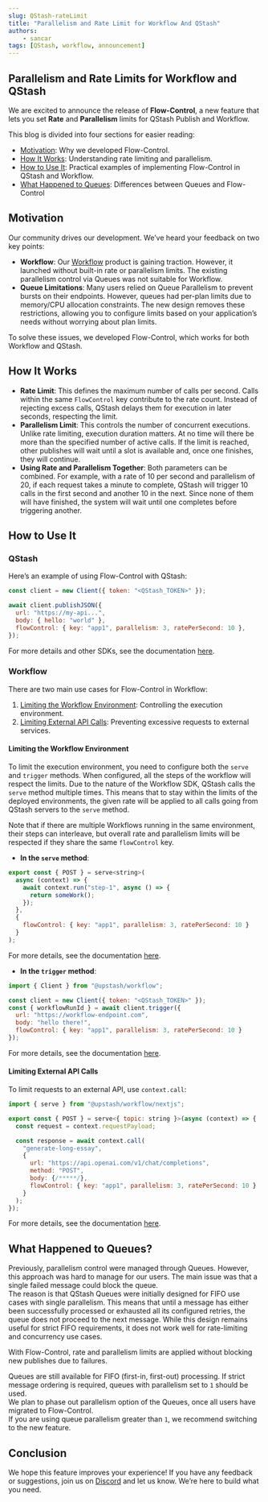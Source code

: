 ```yaml
---
slug: QStash-rateLimit
title: "Parallelism and Rate Limit for Workflow And QStash"
authors:
    - sancar
tags: [QStash, workflow, announcement]
---
```

## Parallelism and Rate Limits for Workflow and QStash  

We are excited to announce the release of **Flow-Control**, a new feature that lets you set **Rate** and **Parallelism** limits for QStash Publish and Workflow.  

This blog is divided into four sections for easier reading:  
- [Motivation](#motivation): Why we developed Flow-Control.  
- [How It Works](#how-it-works): Understanding rate limiting and parallelism.  
- [How to Use It](#how-to-use-it): Practical examples of implementing Flow-Control in QStash and Workflow.  
- [What Happened to Queues](#what-happened-to-queues): Differences between Queues and Flow-Control  

## Motivation  

Our community drives our development. We’ve heard your feedback on two key points:  

- **Workflow**: Our [Workflow](https://upstash.com/docs/workflow/getstarted) product is gaining traction. However, it launched without built-in rate or parallelism limits. The existing parallelism control via Queues was not suitable for Workflow.  
- **Queue Limitations**: Many users relied on Queue Parallelism to prevent bursts on their endpoints. However, queues had per-plan limits due to memory/CPU allocation constraints. The new design removes these restrictions, allowing you to configure limits based on your application’s needs without worrying about plan limits.  

To solve these issues, we developed Flow-Control, which works for both Workflow and QStash.  

## How It Works  

- **Rate Limit**: This defines the maximum number of calls per second. Calls within the same `FlowControl` key contribute to the rate count. Instead of rejecting excess calls, QStash delays them for execution in later seconds, respecting the limit.  
- **Parallelism Limit**: This controls the number of concurrent executions. Unlike rate limiting, execution duration matters. At no time will there be more than the specified number of active calls. If the limit is reached, other publishes will wait until a slot is available and, once one finishes, they will continue.
- **Using Rate and Parallelism Together**: Both parameters can be combined. For example, with a rate of 10 per second and parallelism of 20, if each request takes a minute to complete, QStash will trigger 10 calls in the first second and another 10 in the next. Since none of them will have finished, the system will wait until one completes before triggering another.  

## How to Use It  

### QStash  

Here’s an example of using Flow-Control with QStash:  

```js
const client = new Client({ token: "<QStash_TOKEN>" });

await client.publishJSON({
  url: "https://my-api...",
  body: { hello: "world" },
  flowControl: { key: "app1", parallelism: 3, ratePerSecond: 10 },
});
```

For more details and other SDKs, see the documentation [here](https://upstash.com/docs/qstash/features/flowcontrol).  

### Workflow  

There are two main use cases for Flow-Control in Workflow:  
1. [Limiting the Workflow Environment](#limiting-the-workflow-environment): Controlling the execution environment.  
2. [Limiting External API Calls](#limiting-external-api-calls): Preventing excessive requests to external services.  

#### Limiting the Workflow Environment  

To limit the execution environment, you need to configure both the `serve` and `trigger` methods. 
When configured, all the steps of the workflow will respect the limits.
Due to the nature of the Workflow SDK, QStash calls the `serve` method multiple times. This means that to stay within the limits 
of the deployed environments, the given rate will be applied to all calls going from QStash servers to the `serve` method.

Note that if there are multiple Workflows running in the same environment, their steps can interleave, but overall rate and parallelism limits will be respected 
if they share the same `flowControl` key.

- **In the `serve` method**:  

```js
export const { POST } = serve<string>(
  async (context) => {
    await context.run("step-1", async () => {
      return someWork();
    });
  },
  {
    flowControl: { key: "app1", parallelism: 3, ratePerSecond: 10 }
  }
);
```

For more details, see the documentation [here](https://upstash.com/docs/workflow/basics/serve#flowcontrol).

- **In the `trigger` method**:  

```js
import { Client } from "@upstash/workflow";

const client = new Client({ token: "<QStash_TOKEN>" });
const { workflowRunId } = await client.trigger({
  url: "https://workflow-endpoint.com",
  body: "hello there!",
  flowControl: { key: "app1", parallelism: 3, ratePerSecond: 10 }
});
```

For more details, see the documentation [here](https://upstash.com/docs/workflow/basics/client#trigger-workflow).  

#### Limiting External API Calls  

To limit requests to an external API, use `context.call`:  

```js 
import { serve } from "@upstash/workflow/nextjs";

export const { POST } = serve<{ topic: string }>(async (context) => {
  const request = context.requestPayload;

  const response = await context.call(
    "generate-long-essay", 
    {
      url: "https://api.openai.com/v1/chat/completions",
      method: "POST",
      body: {/*****/},
      flowControl: { key: "app1", parallelism: 3, ratePerSecond: 10 }
    }
  );
});
```

For more details, see the documentation [here](https://upstash.com/docs/workflow/basics/context#context-call).  

## What Happened to Queues?  

Previously, parallelism control were managed through Queues. However, this approach was hard to manage for our users. The main issue was that a single failed message could block the queue.  
The reason is that QStash Queues were initially designed for FIFO use cases with single parallelism.
This means that until a message has either been successfully processed or exhausted all its configured retries, the queue does not proceed to the next message.
While this design remains useful for strict FIFO requirements, it does not work well for rate-limiting and concurrency use cases.

With Flow-Control, rate and parallelism limits are applied without blocking new publishes due to failures.  

Queues are still available for FIFO (first-in, first-out) processing. If strict message ordering is required, queues with parallelism set to `1` should be used.  
We plan to phase out parallelism option of the Queues, once all users have migrated to Flow-Control.  
If you are using queue parallelism greater than `1`, we recommend switching to the new feature.  

## Conclusion  

We hope this feature improves your experience! If you have any feedback or suggestions, join us on [Discord](https://upstash.com/discord) and let us know. We’re here to build what you need.  
